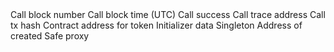 <ParamField path="call_block_number">
Call block number
</ParamField>
<ParamField path="call_block_time">
Call block time (UTC)
</ParamField>
<ParamField path="call_success">
Call success
</ParamField>
<ParamField path="call_trace_address">
Call trace address
</ParamField>
<ParamField path="call_tx_hash">
Call tx hash
</ParamField>
<ParamField path="contract_address">
Contract address for token
</ParamField>
<ParamField path="data">
Initializer data
</ParamField>
<ParamField path="masterCopy">
Singleton
</ParamField>
<ParamField path="output_proxy">
Address of created Safe proxy
</ParamField>
